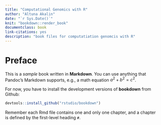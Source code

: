 ```yaml
--- 
title: "Computational Genomics with R"
author: "Altuna Akalin"
date: "`r Sys.Date()`"
knit: "bookdown::render_book"
documentclass: book
link-citations: yes
description: "book files for computatiation genomcis with R"
---
```

  
# Preface
  
  This is a _sample_ book written in **Markdown**. You can use anything that Pandoc's Markdown supports, e.g., a math equation $a^2 + b^2 = c^2$.

For now, you have to install the development versions of **bookdown** from Github:

```r
devtools::install_github("rstudio/bookdown")
```

Remember each Rmd file contains one and only one chapter, and a chapter is defined by the first-level heading `#`.

